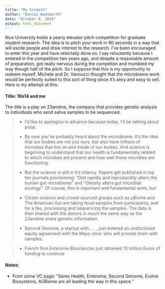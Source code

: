 ```yaml
---
title: "My Screech"
author: "Duncan Wadsworth"
date: "October 8, 2014"
output: html_document
---
```


Rice University holds a yearly elevator pitch competition for graduate student research.  The idea is to pitch your work in 90 seconds in a way that will excite people and draw interest to the research.  I've been encouraged to enter this year and have relectatly done so.  I say reluctantly because I entered in the competition two years ago, and despite a reasonable amount of preparation, got really nervous during the competion and mumbled my way though half of the pitch.  So I suppose that this is my opportunity to redeem myself.  Michele and Dr. Vannucci thought that the microbiome work would be perfectly suited to this sort of thing since it's sexy and easy to sell.  Here is my attempt at this:

#### Title: 10e14 and me

The title is a play on 23andme, the company that provides genetic analysis to individuals who send saliva samples to be sequenced.

> * I'd like to apologize in advance because today, I'll be talking about poop.

> * By now you've probably heard about the microbiome.  It's the idea that our bodies are not just ours, but also have trillions of microbes that live on and inside of our bodies. And science is beginning to understand that our health is fundamentally related to which microbes are present and how well those microbes are functioning.

> * But the science is still in it's infancy.  Papers get published in top tier journals proclaiming: "Diet rapidly and reproducibly alters the human gut microbiome" and "Obesity alters gut microbial ecology".  Of course, this is important and fundamental work, but 

> * Citizen science and crowd-sourced groups such as $\mu$Biome and The American Gut are taking fecal samples from participants, and for a fee, processing and sequencing the samples.  The data is then shared with the donors in much the same way as the 23andme share genetic information.

> * Second Genome, a startup with .... , just entered an undisclosed equity agreement with the Mayo clinic who will provide them with samples.

> * French firm Enterome Biosciences just obtained 10 million Euros of funding to continue


#### Notes:

* From some VC page: "Seres Health, Enterome, Second Genome, Evolve Biosystems, AOBiome are all leading the way in this space."


    